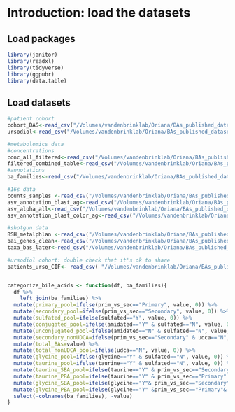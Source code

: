 # Introduction: load the datasets

## Load packages
```r
library(janitor)
library(readxl)
library(tidyverse)
library(ggpubr)
library(data.table)
```

## Load datasets
```r
#patient cohort
cohort_BAS<-read_csv("/Volumes/vandenbrinklab/Oriana/BAs_published_datasets/cohort_BAS.csv")
ursodiol<-read_csv("/Volumes/vandenbrinklab/Oriana/BAs_published_datasets/ursodiol.csv")

#metabolomics data
#concentrations
conc_all_filtered<-read_csv("/Volumes/vandenbrinklab/Oriana/BAs_published_datasets/conc_all_filtered.csv")
filtered_combined_table<-read_csv("/Volumes/vandenbrinklab/Oriana/BAs_published_datasets/filtered_combined_table.csv")
#annotations
ba_families<-read_csv("/Volumes/vandenbrinklab/Oriana/BAs_published_datasets/ba_families.csv")

#16s data
counts_samples <-read_csv("/Volumes/vandenbrinklab/Oriana/BAs_published_datasets/counts_samples.csv")
asv_annotation_blast_ag<-read_csv("/Volumes/vandenbrinklab/Oriana/BAs_published_datasets/asv_annotation_blast_ag.csv")
asv_alpha_all<-read_csv("/Volumes/vandenbrinklab/Oriana/BAs_published_datasets/asv_alpha_all.csv")
asv_annotation_blast_color_ag<-read_csv("/Volumes/vandenbrinklab/Oriana/BAs_published_datasets/asv_annotation_blast_color_ag.csv")

#shotgun data
BSH_metalphlan <-read_csv("/Volumes/vandenbrinklab/Oriana/BAs_published_datasets/BSH_metalphlan.csv")
bai_genes_clean<-read_csv("/Volumes/vandenbrinklab/Oriana/BAs_published_datasets/bai_genes_clean.csv")
taxa_bas_later<-read_csv("/Volumes/vandenbrinklab/Oriana/BAs_published_datasets/taxa_bas_later.csv")

#ursodiol cohort: double check that it's ok to share
patients_urso_CIF<- read_csv( "/Volumes/vandenbrinklab/Oriana/BAs_published_datasets/patients_urso_CIF.csv")


categorize_bile_acids <- function(df, ba_families){
  df %>% 
    left_join(ba_families) %>% 
  mutate(primary_pool=ifelse(prim_vs_sec=="Primary", value, 0)) %>% 
  mutate(secondary_pool=ifelse(prim_vs_sec=="Secondary", value, 0)) %>% 
  mutate(sulfated_pool=ifelse(sulfated=="Y", value, 0)) %>% 
  mutate(conjugated_pool=ifelse(amidated=="Y" & sulfated=="N", value, 0)) %>% 
  mutate(unconjugated_pool=ifelse(amidated=="N" & sulfated=="N", value, 0)) %>% 
  mutate(secondary_nonUDCA=ifelse(prim_vs_sec=="Secondary" & udca=="N", value, 0)) %>% 
  mutate(total_BAs=value) %>% 
  mutate(total_nonUDCA_pool=ifelse(udca=="N", value, 0)) %>% 
  mutate(glycine_pool=ifelse(glycine=="Y" & sulfated=="N", value, 0)) %>% 
  mutate(taurine_pool=ifelse(taurine=="Y" & sulfated=="N", value, 0)) %>% 
  mutate(taurine_SBA_pool=ifelse(taurine=="Y" & prim_vs_sec=="Secondary" & sulfated=="N", value, 0)) %>% 
  mutate(taurine_PBA_pool=ifelse(taurine=="Y" & prim_vs_sec=="Primary" & sulfated=="N", value, 0)) %>% 
  mutate(glycine_SBA_pool=ifelse(glycine=="Y"& prim_vs_sec=="Secondary" & sulfated=="N", value, 0)) %>% 
  mutate(glycine_PBA_pool=ifelse(glycine=="Y" &prim_vs_sec=="Primary"& sulfated=="N", value, 0)) %>% 
  select(-colnames(ba_families), -value) 
}
```








